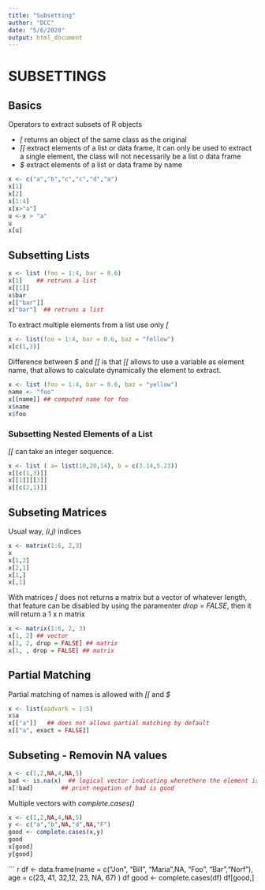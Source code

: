 ```yaml
---
title: "Subsetting"
author: "DCC"
date: "5/6/2020"
output: html_document
---
```


# SUBSETTINGS

## Basics

Operators to extract subsets of R objects

* *[* returns an object of the same class as the original
* *[[* extract elements of a list or data frame, it can only be used to extract a single element, the class will not necessarily be a list o data frame
* *$* extract elements of a list or data frame by name

```r
x <- c("a","b","c","c","d","a")
x[1]
x[2]
x[1:4]
x[x>"a"]
u <-x > "a"
u
x[u]
```
## Subsetting Lists

```r
x <- list (foo = 1:4, bar = 0.6)
x[1]    ## retruns a list
x[[1]]  
x$bar
x[["bar"]]
x["bar"]  ## retruns a list
```

To extract multiple elements from a list use only *[* 

```r
x <- list(foo = 1:4, bar = 0.6, baz = "fellow")
x[c(1,3)]
```


Difference between *$* and *[[* is that *[[* allows to use a variable as element name, that allows to calculate dynamically the element to extract.

```r
x <- list (foo = 1:4, bar = 0.6, baz = "yellow")
name <- "foo"
x[[name]] ## computed name for foo
x$name
x$foo
```

### Subsetting Nested Elements of a List

*[[* can take an integer sequence.

``` r
x <- list ( a= list(10,20,14), b = c(3.14,5.23))
x[[c(1,3)]]
x[[1]][[3]]
x[[c(2,1)]]
```

## Subseting Matrices

Usual way, *(i,j)* indices

``` r
x <- matrix(1:6, 2,3)
x
x[1,2]
x[2,1]
x[1,]
x[,1]
```

With matrices *[* does not returns a matrix but a vector of whatever length, that feature can be disabled by using the paramenter *drop = FALSE*, then it will return a 1 x n matrix

``` r
x <- matrix(1:6, 2, 3)
x[1, 2] ## vector
x[1, 2, drop = FALSE] ## matrix
x[1, , drop = FALSE] ## matrix
```

## Partial Matching

Partial matching of names is allowed with *[[* and *$*

``` r
x <- list(aadvark = 1:5)
x$a
x[["a"]]   ## does not allows partial matching by default
x[["a", exact = FALSE]]
```

## Subseting  - Removin NA values

```r
x <- c(1,2,NA,4,NA,5)
bad <- is.na(x)  ## logical vector indicating wherethere the element is NA
x[!bad]        ## print negation of bad is good
```

Multiple vectors with *complete.cases()*

```r
x <- c(1,2,NA,4,NA,5)
y <- c("a","b",NA,"d",NA,"F")
good <- complete.cases(x,y)
good
x[good]
y[good]
```


``` r
df <- data.frame(name = c("Jon", "Bill", "Maria",NA, "Foo", "Bar","Norf"),
                 age = c(23, 41, 32,12, 23, NA, 67)
                 )
df
good <- complete.cases(df)
df[good,]


